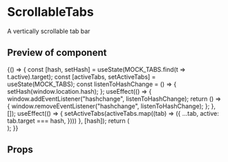 

<Meta title="ScrollableTabs" component={ScrollableTabs} />

# ScrollableTabs

A vertically scrollable tab bar

## Preview of component

<Preview>
	<Story name='Base'>
		{() => {
			const [hash, setHash] = useState(MOCK_TABS.find(t => t.active).target);
			const [activeTabs, setActiveTabs] = useState(MOCK_TABS);
			const listenToHashChange = () => {
				setHash(window.location.hash);
			};
			useEffect(() => {
				window.addEventListener("hashchange", listenToHashChange);
				return () => {
					window.removeEventListener("hashchange", listenToHashChange);
				};
			}, []);
			useEffect(() => {
				setActiveTabs(activeTabs.map((tab) => ({
					...tab,
					active: tab.target === hash,
				})))
			}, [hash]);
			return (
				<div style={{ width: '480px' }}>
					<ScrollableTabs items={activeTabs} />
				</div>
			);
		}}
	</Story>
</Preview>

## Props

<Props of={ScrollableTabs} />

